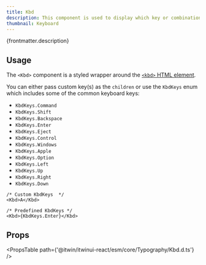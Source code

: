 ```yaml
---
title: Kbd
description: This component is used to display which key or combination of keys performs a given action.
thumbnail: Keyboard
---
```


<p>{frontmatter.description}</p>

<LiveExample src='Kbd.main.tsx' truncate={false}>
  <AllExamples.KbdMainExample client:load />
</LiveExample>

## Usage

The `<Kbd>` component is a styled wrapper around the [`<kbd>` HTML element](https://developer.mozilla.org/en-US/docs/Web/HTML/Element/kbd).

You can either pass custom key(s) as the `children` or use the `KbdKeys` enum which includes some of the common keyboard keys:

- `KbdKeys.Command`
- `KbdKeys.Shift`
- `KbdKeys.Backspace`
- `KbdKeys.Enter`
- `KbdKeys.Eject`
- `KbdKeys.Control`
- `KbdKeys.Windows`
- `KbdKeys.Apple`
- `KbdKeys.Option`
- `KbdKeys.Left`
- `KbdKeys.Up`
- `KbdKeys.Right`
- `KbdKeys.Down`

```tsx
/* Custom KbdKeys  */
<Kbd>A</Kbd>

/* Predefined KbdKeys */
<Kbd>{KbdKeys.Enter}</Kbd>
```

## Props

<PropsTable path={'@itwin/itwinui-react/esm/core/Typography/Kbd.d.ts'} />
